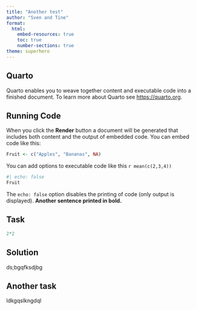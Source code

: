 ```yaml
---
title: "Another test"
author: "Sven and Tine"
format:
  html:
    embed-resources: true
    toc: true
    number-sections: true
theme: superhero
---
```


## Quarto

Quarto enables you to weave together content and executable code into a finished document. To learn more about Quarto see <https://quarto.org>.

## Running Code

When you click the **Render** button a document will be generated that includes both content and the output of embedded code. You can embed code like this:

```r
Fruit <- c("Apples", "Bananas", NA)
```

::: callout-warning
You can add options to executable code like this `r mean(c(2,3,4))`
:::

```r
#| echo: false
Fruit
```

The `echo: false` option disables the printing of code (only output is displayed). **Another sentence printed in bold.**

::: panel-tabset
## Task

```r
2*2
```


## Solution

ds;bgqfksdjbg

## Another task

ldkgqslkngdql
:::

